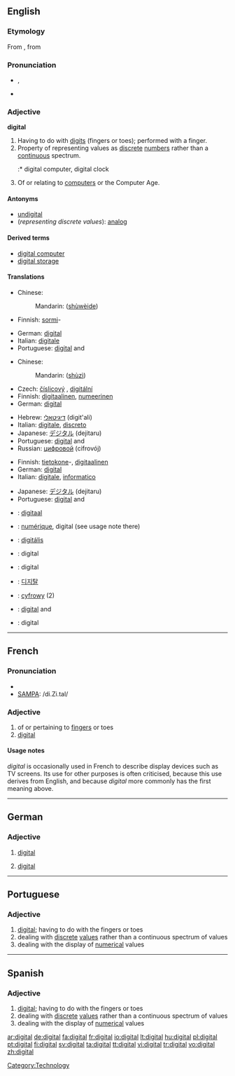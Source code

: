 ==English==
{{wikipedia}}

===Etymology===
From {{L.}} {{term|digitalis|digitālis|lang=la}}, from {{term|digitus||finger, toe|lang=la}}

===Pronunciation===
* {{IPA|/ˈdɪʤətl/}}, {{SAMPA|/"dIdZ@tl/}}
* {{audio|en-us-digital.ogg|Audio (US)}}

===Adjective===
'''digital''' {{notcomp}}

# Having to do with [[digit]]s (fingers or toes); performed with a finger.
# Property of representing values as [[discrete]] [[number]]s rather than a [[continuous]] spectrum.
#:* digital computer, digital clock
# Of or relating to [[computer]]s or the Computer Age.

====Antonyms====
* [[undigital]]
* (''representing discrete values''): [[analog]]

====Derived terms====
* [[digital computer]]
* [[digital storage]]

====Translations====
{{trans-top|having to do or performed with a finger}}
* Chinese:
*: Mandarin: {{zh-ts|[[數位]]的|[[数位]]的}} ([[shù]][[wèi]][[de]])
* Finnish: [[sormi]]-
{{trans-mid}}
* German: [[#German|digital]] {{italbrac|medicine}}
* Italian: [[digitale]]
* Portuguese: [[#Portuguese|digital]] {{m}} and {{f}}
{{trans-bottom}}

{{trans-top|representing discrete values}}
* Chinese:
*: Mandarin: {{zh-ts|數字|数字}} ([[shù]][[zì]])
* Czech: [[číslicový]] {{m}}, [[digitální]] {{m}}
* Finnish: [[digitaalinen]], [[numeerinen]]
* German: [[#German|digital]]
{{trans-mid}}
* Hebrew: [[דיגיטאלי]] (digit'ali)
* Italian: [[digitale]], [[discreto]]
* Japanese: [[デジタル]] (dejitaru)
* Portuguese: [[#Portuguese|digital]] {{m}} and {{f}}
* Russian: [[цифровой]] (cifrovój)
{{trans-bottom}}

{{trans-top|of or relating to computers}}
* Finnish: [[tietokone]]-,  [[digitaalinen]]
* German: [[#German|digital]]
* Italian: [[digitale]], [[informatico]]
{{trans-mid}}
* Japanese: [[デジタル]] (dejitaru)
* Portuguese: [[#Portuguese|digital]] {{m}} and {{f}}
{{trans-bottom}}

{{checktrans-top}}
* {{ttbc|Dutch}}: [[digitaal]]
* {{ttbc|French}}: [[numérique]], digital (see usage note there)
* {{ttbc|Hungarian}}: [[digitális]]
* {{ttbc|Indonesian}}: digital
* {{ttbc|Interlingua}}: digital
* {{ttbc|Korean}}: [[디지탈]]
* {{ttbc|Polish}}: [[cyfrowy]] {{m}} (2)
* {{ttbc|Spanish}}: [[#Spanish|digital]] {{m}} and {{f}}
* {{ttbc|Swedish}}: digital
{{trans-bottom}}

----

==French==

===Pronunciation===
* {{IPA|/di.ʒi.tal/}}
* [[w:SAMPA|SAMPA]]: /di.Zi.tal/

===Adjective===
{{fr-infl-adj|sm=digital|sf=digitale|pm=digitaux|pf=digitales|smp=di.ʒi.tal|sfp=di.ʒi.tal|pmp=di.ʒi.tɔ|pfp=di.ʒi.tal}}
{{fr-adj|mp=digitaux}}

# of or pertaining to [[finger]]s or toes
# [[digital]]

====Usage notes====
''digital'' is occasionally used in French to describe display devices such as TV screens. Its use for other purposes is often criticised, because this use derives from English, and because ''digital'' more commonly has the first meaning above.

----

==German==

===Adjective===
{{de-adj|-}}

# {{computing|lang=de}} [[#English|digital]]
# {{medicine|lang=de}} [[#English|digital]]

----

==Portuguese==

===Adjective===
{{pt-adj-mf|pl=digitais}}

# [[#English|digital]]; having to do with the fingers or toes
# dealing with [[discrete]] [[values]] rather than a continuous spectrum of values
# dealing with the display of [[numerical]] values

----

==Spanish==

===Adjective===
{{es-adj|feminine=digital|masculine plural=digitales|feminine plural=digitales}}

# [[#English|digital]]; having to do with the fingers or toes
# dealing with [[discrete]] [[values]] rather than a continuous spectrum of values
# dealing with the display of [[numerical]] values

[[Category:Technology]]

[[ar:digital]]
[[de:digital]]
[[fa:digital]]
[[fr:digital]]
[[io:digital]]
[[lt:digital]]
[[hu:digital]]
[[pl:digital]]
[[pt:digital]]
[[fi:digital]]
[[sv:digital]]
[[ta:digital]]
[[tt:digital]]
[[vi:digital]]
[[tr:digital]]
[[vo:digital]]
[[zh:digital]]